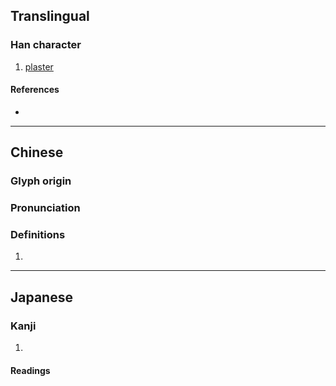 {{character info}}
==Translingual==

===Han character===
{{Han char|rn=32|rad=土|as=10|sn=13|four=47180|canj=GBAC|ids=⿰土冥}}

# [[plaster]]

====References====
* {{Han ref|kx=0235.120|dkj=05330|dj=0473.050|hdz=10476.080|uh=5853|ud=22611|bh=DCE2|bd=56546}}

----

==Chinese==
{{zh-forms}}

===Glyph origin===
{{Han etym}}

===Pronunciation===
{{zh-pron
|m=mì
|c=mik6
|mc=y
|oc=y
|cat=
}}

===Definitions===
{{zh-hanzi}}

# {{rfdef|zh}}

----

==Japanese==

===Kanji===
{{ja-kanji|grade=|rs=土10}}

# {{rfdef|ja|sort=土10}}

====Readings====
{{ja-readings
|goon=みゃく
|kanon=べき
|kun=ぬ-る}}